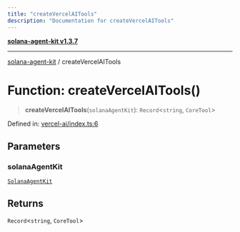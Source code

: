 ```yaml
---
title: "createVercelAITools"
description: "Documentation for createVercelAITools"
---
```


[**solana-agent-kit v1.3.7**](../README.md)

***

[solana-agent-kit](../README.md) / createVercelAITools

# Function: createVercelAITools()

> **createVercelAITools**(`solanaAgentKit`): `Record`\<`string`, `CoreTool`\>

Defined in: [vercel-ai/index.ts:6](https://github.com/sendaifun/solana-agent-kit/blob/6acfa958180602da3c2d2ac883bf660ca90dba2f/src/vercel-ai/index.ts#L6)

## Parameters

### solanaAgentKit

[`SolanaAgentKit`](../classes/SolanaAgentKit.md)

## Returns

`Record`\<`string`, `CoreTool`\>
